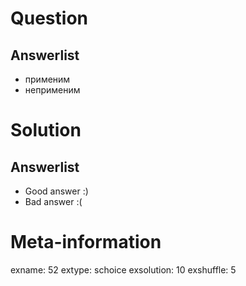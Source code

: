 Question
========


Answerlist
----------
*  применим
*  неприменим

Solution
========

Answerlist
----------
*  Good answer :)
*  Bad answer :(

Meta-information
================
exname: 52
extype: schoice
exsolution: 10
exshuffle: 5
